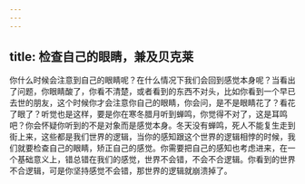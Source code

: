 ```yaml
---
---
---
```

title: 检查自己的眼睛，兼及贝克莱
---




你什么时候会注意到自己的眼睛呢？在什么情况下我们会回到感觉本身呢？当看出了问题，你眼睛酸了，你看不清楚，或者看到的东西不对头，比如你看到一个早已去世的朋友，这个时候你才会注意你自己的眼睛，你会问，是不是眼睛花了？看花了眼了？听觉也是这样，要是你在寒冬腊月听到蝉鸣，你觉得不对了，这是耳鸣吧？你会怀疑你听到的不是对象而是感觉本身。冬天没有蝉鸣，死人不能复生走到街上来，这些都是我们世界的逻辑，当你的感知跟这个世界的逻辑相悖的时候，我们就要检查自己的眼睛，矫正自己的感觉。你需要把自己的感知也考虑进来，在一个基础意义上，错总错在我们的感觉，世界不会错，不会不合逻辑。你看到的世界不合逻辑，可是你坚持感觉不会错，那世界的逻辑就崩溃掉了。